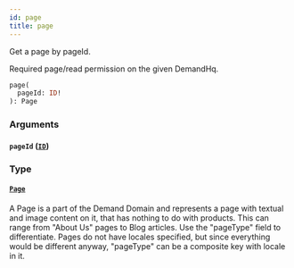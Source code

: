 ```yaml
---
id: page
title: page
---
```



Get a page by pageId.
            
Required page/read permission on the given DemandHq.


```graphql
page(
  pageId: ID!
): Page

```


### Arguments

#### `pageId` ([`ID`](/developers/demandhq-apis/demand-api/graphql/reference/scalars/id))




### Type

#### [`Page`](/developers/demandhq-apis/demand-api/graphql/reference/objects/page) 

A Page is a part of the Demand Domain and represents a page with textual and
image content on it, that has nothing to do with products.
This can range from "About Us" pages to Blog articles. Use the "pageType" field to differentiate.
Pages do not have locales specified, but since everything would be different
anyway, "pageType" can be a composite key with locale in it.




